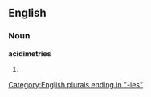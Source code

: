 ==English==

===Noun===
'''acidimetries'''

# {{plural of|[[acidimetry]]}}

[[Category:English plurals ending in "-ies"]]